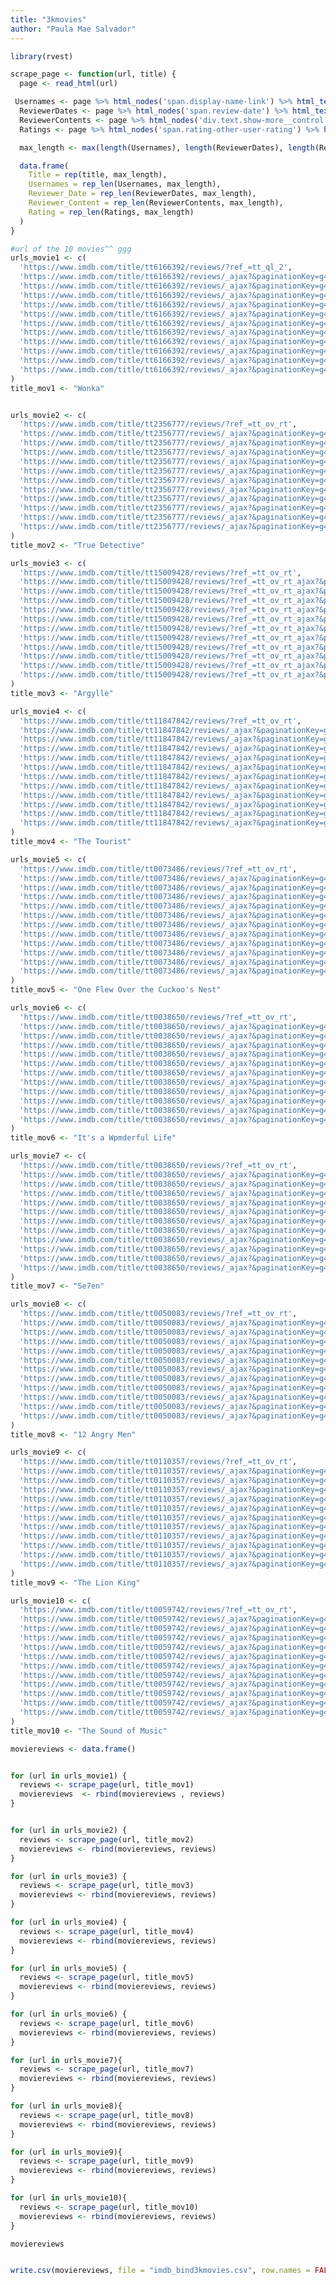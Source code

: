 ```yaml
---
title: "3kmovies"
author: "Paula Mae Salvador"
---
```



```r
library(rvest)

scrape_page <- function(url, title) {
  page <- read_html(url)

 Usernames <- page %>% html_nodes('span.display-name-link') %>% html_text()
  ReviewerDates <- page %>% html_nodes('span.review-date') %>% html_text()
  ReviewerContents <- page %>% html_nodes('div.text.show-more__control') %>% html_text()
  Ratings <- page %>% html_nodes('span.rating-other-user-rating') %>% html_text()

  max_length <- max(length(Usernames), length(ReviewerDates), length(ReviewerContents), length(Ratings))

  data.frame(
    Title = rep(title, max_length),
    Usernames = rep_len(Usernames, max_length),
    Reviewer_Date = rep_len(ReviewerDates, max_length),
    Reviewer_Content = rep_len(ReviewerContents, max_length),
    Rating = rep_len(Ratings, max_length)
  )
}

#url of the 10 movies^^ ggg
urls_movie1 <- c(
  'https://www.imdb.com/title/tt6166392/reviews/?ref_=tt_ql_2',
  'https://www.imdb.com/title/tt6166392/reviews/_ajax?&paginationKey=g4w6ddbmqyzdo6ic4oxwjnrtrls4obbt3mndb4hia7epsv35pjt6ubc7pezf5njcb4drjclbn2zssqfglmrkam7flw5ms',
  'https://www.imdb.com/title/tt6166392/reviews/_ajax?&paginationKey=g4w6ddbmqyzdo6ic4oxwjnbyrdrmyar52mktv6pkalep4ul5pjt6ubc7pa3frnzob4dr6syscdviaqepjliymsojlgvti',
  'https://www.imdb.com/title/tt6166392/reviews/_ajax?&paginationKey=g4w6ddbmqyzdo6ic4oxwjnjzqpum2bb23antx6pma7ap4ulgoq366sssouyvxnbddz4k5xb25bodb6kgk2a6eg2ncqm7k3q',
  'https://www.imdb.com/title/tt6166392/reviews/_ajax?&paginationKey=g4w6ddbmqyzdo6ic4oxwjnjzqpum2bb23antx6pma7ap4ulgoq366sssouyvxnbddz4k5xb25bodb6kgk2a6eg2ncqm7k3q',
  'https://www.imdb.com/title/tt6166392/reviews/_ajax?&paginationKey=g4w6ddbmqyzdo6ic4oxwjmrzr7smwabt2mot777oadb7ew35pjt6ubc6oi4vvprcb4dz24gjgkrq6dzctzrp4xy4de6we',
  'https://www.imdb.com/title/tt6166392/reviews/_ajax?&paginationKey=g4w6ddbmqyzdo6ic4oxwjmrxrdq4yary34otx6xfa7dpsvdfoq366sssou2vtmbjcr4k5t2jep5sq3c55mfa6fq23o7ai5q',
  'https://www.imdb.com/title/tt6166392/reviews/_ajax?&paginationKey=g4w6ddbmqyzdo6ic4oxwjmrsrdumobb73modt7poaha7sutfoq366sssou4v3prldf4k5gw5esw7gqwbbhnry4op76ewkli',
  'https://www.imdb.com/title/tt6166392/reviews/_ajax?&paginationKey=g4w6ddbmqyzdo6ic4oxwjmzyrdrmscb73iot57xiada76wtfoq366sssou3vtprodf4k5wsagfec7vr5knzu5vwhjf2zyhy',
  'https://www.imdb.com/title/tt6166392/reviews/_ajax?&paginationKey=g4w6ddbmqyzdo6ic4oxwjmzyrdrmscb73iot57xiada76wtfoq366sssou3vtprodf4k5wsagfec7vr5knzu5vwhjf2zyhy',
  'https://www.imdb.com/title/tt6166392/reviews/_ajax?&paginationKey=g4w6ddbmqyzdo6ic4oxwjmzwrlum4aj53eptv67eahep4vl5pjt6ubc6omyf5prjb4d2ptdp634hn62kihsimul5gadxm',
  'https://www.imdb.com/title/tt6166392/reviews/_ajax?&paginationKey=g4w6ddbmqyzdo6ic4oxwjmzurdr46bby3ykt767kahc7wulgoq366sssoq4vxprod54k46y4kvb2oykf75ngmacpk3lywbi'
)
title_mov1 <- "Wonka"  


urls_movie2 <- c(
  'https://www.imdb.com/title/tt2356777/reviews/?ref_=tt_ov_rt',
  'https://www.imdb.com/title/tt2356777/reviews/_ajax?&paginationKey=g4w6ddbmqyzdo6ic4oxwjnrxr3umucbt2imt36xla3b7evd5pjt6ubc5oa2f5mjdb4d7j2ifaiz3xwqfydn6u6qwqljrc',
  'https://www.imdb.com/title/tt2356777/reviews/_ajax?&paginationKey=g4w6ddbmqyzdo6ic4oxwjnzyrdtmqazs3ant74platd72wt5pjt6ubc5oa3f7mrpb4d4wwld3qjtw336i4nr5nymy6lfi',
  'https://www.imdb.com/title/tt2356777/reviews/_ajax?&paginationKey=g4w6ddbmqyzdo6ic4oxwjnzvr7rmsbz63qot76pfb7c7yvt5pjt6ubc6payfzprpb4dvwrl4z2q6vmypwxltomskeo6pi',
  'https://www.imdb.com/title/tt2356777/reviews/_ajax?&paginationKey=g4w6ddbmqyzdo6ic4oxwjnzqrls4ubzt3emtz7ppadepwvd5pjt6ubc6o4zvlmzmb4dwcistfhau3tty3wwpfc6uoc6gc',
  'https://www.imdb.com/title/tt2356777/reviews/_ajax?&paginationKey=g4w6ddbmqyzdo6ic4oxwjnbxqpsmsbbs3emdx7pia7bpyvt5pjt6uck5peyvrnrcb4drbxoww5bdmbkabjtisqbixhifi',
  'https://www.imdb.com/title/tt2356777/reviews/_ajax?&paginationKey=g4w6ddbmqyzdo6ic4oxwjnbvr7s4wazt3mott7hla7b7gvl5pjt6ud2soqyf7pzdb4d3kwhiptdjv4hlxiuudpocxjus2',
  'https://www.imdb.com/title/tt2356777/reviews/_ajax?&paginationKey=g4w6ddbmqyzdo6ic4oxwjnbtrxt4ybb32mmt34piadcpuvt5pjt6ubc6pa3f5prob4dq5a4l3hygl43rksyqzaytsczkk',
  'https://www.imdb.com/title/tt2356777/reviews/_ajax?&paginationKey=g4w6ddbmqyzdo6ic4oxwjnbqrptm6bj62imd77xmadapgu35pjt6uck5pa4ftmrdb4d45yemusie2issbhq6z45mjpfla',
  'https://www.imdb.com/title/tt2356777/reviews/_ajax?&paginationKey=g4w6ddbmqyzdo6ic4oxwjnjyr3s44cj53antd7xjb3a7gul5pjt6ubc5oiyfrpzmb4d4cmez5zhpaotlgr272b47opfcw',
  'https://www.imdb.com/title/tt2356777/reviews/_ajax?&paginationKey=g4w6ddbmqyzdo6ic4oxwjnjzrlu44cjt2iodr6plaxcpqu3coq366ssyoq2vlnbndn4k4cijwwa6anq6q7q3ehues7vu7ja',
  'https://www.imdb.com/title/tt2356777/reviews/_ajax?&paginationKey=g4w6ddbmqyzdo6ic4oxwjnjxrxq4scj53ipt767ib7e7gvl5pjt6ucctoy2vtmbjb4d7porvgukklxvn2dvypjnylikqo'
)
title_mov2 <- "True Detective" 

urls_movie3 <- c(
  'https://www.imdb.com/title/tt15009428/reviews/?ref_=tt_ov_rt',
  'https://www.imdb.com/title/tt15009428/reviews/?ref_=tt_ov_rt_ajax?&paginationKey=g4w6ddbmqyzdo6ic4oxwjnrtqprm2cj334ptb6xeadd74w35pjt6ubc6pe3fvmzdb4d5yitxog6cpty22ex4i4jl3nks6',
  'https://www.imdb.com/title/tt15009428/reviews/?ref_=tt_ov_rt_ajax?&paginationKey=g4w6ddbmqyzdo6ic4oxwjnzsr7s4sary3qnd36hpapdp4tttfjrkic22oi2f7mryocj3d4ekjilyaeamq3cblvxqj3ha',
  'https://www.imdb.com/title/tt15009428/reviews/?ref_=tt_ov_rt_ajax?&paginationKey=g4w6ddbmqyzdo6ic4oxwjnbxqptmsbbz2mkd56xpb7cpywt5pjt6ubc6pe4f3pzkb4d3jplaom7jqpnwjtiqjsjj42tyu',
  'https://www.imdb.com/title/tt15009428/reviews/?ref_=tt_ov_rt_ajax?&paginationKey=g4w6ddbmqyzdo6ic4oxwjnbqqlu4oab53qkdz6pjapdpewt5pjt6ubc5oazfzpzjb4dsqmexksk64bvghmfpja2tcj3py',
  'https://www.imdb.com/title/tt15009428/reviews/?ref_=tt_ov_rt_ajax?&paginationKey=g4w6ddbmqyzdo6ic4oxwjnjwr3tmmar32ipdr7hiahe72v35pjt6ubc5oa4v7pzmb4d6uedga5ldljcdok2ztddhm6vm4',
  'https://www.imdb.com/title/tt15009428/reviews/?ref_=tt_ov_rt_ajax?&paginationKey=g4w6ddbmqyzdo6ic4oxwjnjqr7umubzy3umtz7pfb3dpqv3hoq366sssoyyvznrddz4k5h3zjbmcrndrkfclibb4psryvya',
  'https://www.imdb.com/title/tt15009428/reviews/?ref_=tt_ov_rt_ajax?&paginationKey=g4w6ddbmqyzdo6ic4oxwjmrzrds4sbrz3ikdr7xja7bp6u3eoq366sssoyyv7mrldb4k4dnevhk7yzufffopq67elbzneki',
  'https://www.imdb.com/title/tt15009428/reviews/?ref_=tt_ov_rt_ajax?&paginationKey=g4w6ddbmqyzdo6ic4oxwjmrurhtm2art3ypt77xeb3epyul5pjt6ubc5oazftmzdb4d4jnfn7oogasetvr5bfmuh2hiqw',
  'https://www.imdb.com/title/tt15009428/reviews/?ref_=tt_ov_rt_ajax?&paginationKey=g4w6ddbmqyzdo6ic4oxwjmrtrxqmobzz34kdb7xlaxc7yu35pjt6ubc5oa3fxnrdb4d2lvhmjczehvv3qbgqufmw4fjec',
  'https://www.imdb.com/title/tt15009428/reviews/?ref_=tt_ov_rt_ajax?&paginationKey=g4w6ddbmqyzdo6ic4oxwjmzyqltmqaj43imdx4hjadap4ul5pjt6ubc5oezf5mrib4d3gl753rrydghjcynydfuxjh6li',
  'https://www.imdb.com/title/tt15009428/reviews/?ref_=tt_ov_rt_ajax?&paginationKey=g4w6ddbmqyzdo6ic4oxwjmzwrdrmmazz34kd54pob7bpwvtgoq366sssoyyvznrncv4k5wmfjiaz2mpoaqnjbp4l6opfrvy'
)
title_mov3 <- "Argylle"

urls_movie4 <- c(
  'https://www.imdb.com/title/tt11847842/reviews/?ref_=tt_ov_rt',
  'https://www.imdb.com/title/tt11847842/reviews/_ajax?&paginationKey=g4w6ddbmqyzdo6ic4oxwjnztrpq44aby3qpd56xpb3c7wtttfjrkucszoqyfxnjyoa3pwjedaalalouvqx3kwtqnaeua',
  'https://www.imdb.com/title/tt11847842/reviews/_ajax?&paginationKey=g4w6ddbmqyzdo6ic4oxwjnbtrhqmobb634ktz7hkahc7evl5pjt6ucs4oi2fxmrdb4duvalasliw46pkwod33bxabml6q',
  'https://www.imdb.com/title/tt11847842/reviews/_ajax?&paginationKey=g4w6ddbmqyzdo6ic4oxwjnjxr3q4mab43uptx77ja7c76vl5pjt6ubk3om4f7njkb4dtgvsl5auo36bxrsxl6loydik3u',
  'https://www.imdb.com/title/tt11847842/reviews/_ajax?&paginationKey=g4w6ddbmqyzdo6ic4oxwjnjqrhumobr52mpdv4pnaxcp4vthoq366ss4o4zvzmrcdz4k5msew5eiv5yuou75dwxvecuqcqa',
  'https://www.imdb.com/title/tt11847842/reviews/_ajax?&paginationKey=g4w6ddbmqyzdo6ic4oxwjmrxrxum6bry2mmdr4pea7b76w3eoq366sssoyzv3mjodn4k44ks6o2mohzxxmn3sz26rax47sa',
  'https://www.imdb.com/title/tt11847842/reviews/_ajax?&paginationKey=g4w6ddbmqyzdo6ic4oxwjmrvrlum6brz3qntx4ppadbp2udcoq366ss4o43vjpzodf4k4455uje23w7qpitttwbks7etq2y',
  'https://www.imdb.com/title/tt11847842/reviews/_ajax?&paginationKey=g4w6ddbmqyzdo6ic4oxwjmrqrhqm4br23qkt37hoapcpewt5pjt6ubk2oq3v3nbdb4d7ng4osspp5swqe6okslnk5izg6',
  'https://www.imdb.com/title/tt11847842/reviews/_ajax?&paginationKey=g4w6ddbmqyzdo6ic4oxwjmzzrpu4ybz33eodt6pladepuvdhoq366ss4payvrnbpdv4k5uric7zuv36ffkmqrazzg5yb46a',
  'https://www.imdb.com/title/tt11847842/reviews/_ajax?&paginationKey=g4w6ddbmqyzdo6ic4oxwjmzurxqmobj43qntb77eb7e7qudeoq366ss4o42f3mbldj4k4262zxvwpeva35i25vtk4y6baxi',
  'https://www.imdb.com/title/tt11847842/reviews/_ajax?&paginationKey=g4w6ddbmqyzdo6ic4oxwjmztrdsmubr23ektb6hfa3b7yvthoq366ss4payv3mbidn4k4w6uvgnzz5oxkvgfsj25ei6u33y',
  'https://www.imdb.com/title/tt11847842/reviews/_ajax?&paginationKey=g4w6ddbmqyzdo6ic4oxwjmbzr7sm2ar23undt4hmatd7wu35pjt6ubc6ou2vzprnb4dzl5feqpxegatbz4fnnql2y4pri'
)
title_mov4 <- "The Tourist"

urls_movie5 <- c(
  'https://www.imdb.com/title/tt0073486/reviews/?ref_=tt_ov_rt',
  'https://www.imdb.com/title/tt0073486/reviews/_ajax?&paginationKey=g4w6ddbmqyzdo6ic4oxwjnztrhumubj53qodx6hna7c72ul5pjt6ud24oe4fjnjnb4dzk3zwpy3k5bredbt5rqa7ofnpk',
  'https://www.imdb.com/title/tt0073486/reviews/_ajax?&paginationKey=g4w6ddbmqyzdo6ic4oxwjnjzrdumwbr43andd4hfaxc7ww3foq366ssyomzfjmbkcr4k4f5o3wn4dtzla6jhbyd6iuguxxq',
  'https://www.imdb.com/title/tt0073486/reviews/_ajax?&paginationKey=g4w6ddbmqyzdo6ic4oxwjnjsqptmqab234ktt6xla3b7su3goq366sszoezv3mjpdj4k5elfov5usc3op2ddv24czsovd7q',
  'https://www.imdb.com/title/tt0073486/reviews/_ajax?&paginationKey=g4w6ddbmqyzdo6ic4oxwjnjqrxq4ubr23qpt54ppalcp6vd5pjt6uc2zoe4fxnrib4d6r6ja5un44fcms2amjvmvrsdks',
  'https://www.imdb.com/title/tt0073486/reviews/_ajax?&paginationKey=g4w6ddbmqyzdo6ic4oxwjnjrrtr4ocby3yndz6hia3d7qvl5pjt6uck3pe3fzmbcb4d2if7irea2c4n4kdketmawqeioo',
  'https://www.imdb.com/title/tt0073486/reviews/_ajax?&paginationKey=g4w6ddbmqyzdo6ic4oxwjmryrhs4ubbt3uodd6hkaldpwwtcoq366ss7pazvjnjndr4k4v3vhiqkcq24mxfclexpmu2fgsi',
  'https://www.imdb.com/title/tt0073486/reviews/_ajax?&paginationKey=g4w6ddbmqyzdo6ic4oxwjmrwqpr4maby2iodb7peb7bp6u3hoq366ss7omyf7mjmcv4k5xdsy4uxak6op2mj4xqp6ohbmva',
  'https://www.imdb.com/title/tt0073486/reviews/_ajax?&paginationKey=g4w6ddbmqyzdo6ic4oxwjmrxrhsmsaj53qpdd67kahc72tttfjrk6d25pa4vznzyocoscebvucioyjqrqai6urgeo53q',
  'https://www.imdb.com/title/tt0073486/reviews/_ajax?&paginationKey=g4w6ddbmqyzdo6ic4oxwjmrurpqm6ajt2mmtv6xkaxap2wt5pjt6ud26payfvprlb4d6x7mgp75lo5dvpdrbdlm6652pq',
  'https://www.imdb.com/title/tt0073486/reviews/_ajax?&paginationKey=g4w6ddbmqyzdo6ic4oxwjmrsqlq4wbry2mkt76xeahb7yw3hoq366ss6o4yfrprddz4k5sw7ofkwnjjpzb4pwbslsnpxnqi',
  'https://www.imdb.com/title/tt0073486/reviews/_ajax?&paginationKey=g4w6ddbmqyzdo6ic4oxwjmrsrlummcbz3iktx6hoald7wvlhoq366sszouzf3njkd54k5yunv4qc5bo4rnqqocspej5ynky'
)
title_mov5 <- "One Flew Over the Cuckoo's Nest"

urls_movie6 <- c(
  'https://www.imdb.com/title/tt0038650/reviews/?ref_=tt_ov_rt',
  'https://www.imdb.com/title/tt0038650/reviews/_ajax?&paginationKey=g4w6ddbmqyzdo6ic4oxwjnzurxtmybb63mntv7xlapcp4wt5pjt6ucs4oq3f5njmb4dyqhdovaw6z4rgxq3knfihnc5vg',
  'https://www.imdb.com/title/tt0038650/reviews/_ajax?&paginationKey=g4w6ddbmqyzdo6ic4oxwjnbxrdr4mbj33ent37hiahapqud5pjt6ucs5ou2fxmjlb4dx232aprnxplo6mxcy5ncozx5sw',
  'https://www.imdb.com/title/tt0038650/reviews/_ajax?&paginationKey=g4w6ddbmqyzdo6ic4oxwjnbtrdrmmbrs2imt34heala7ewt5pjt6udsyoeyvrnzib4d3lzrx4spumbxj7faenjnbrkais',
  'https://www.imdb.com/title/tt0038650/reviews/_ajax?&paginationKey=g4w6ddbmqyzdo6ic4oxwjnjzqltmsbz73qmtr6xjalcpsvlcoq366ss7ouzvznbcdf4k46j4zznc5phsf42ldbipp7duyaq',
  'https://www.imdb.com/title/tt0038650/reviews/_ajax?&paginationKey=g4w6ddbmqyzdo6ic4oxwjnjur3smoar53ipt367fb3a76vlfoq366sstoizvrmrcdj4k5hm33ypinh2yrdyfmrhp3d4ycvy',
  'https://www.imdb.com/title/tt0038650/reviews/_ajax?&paginationKey=g4w6ddbmqyzdo6ic4oxwjnjvrpu44bj63aktd6hjada7wv35pjt6ud25ouyfrprnb4d5cnk5flfxzc23xtudjpm6zyzkc',
  'https://www.imdb.com/title/tt0038650/reviews/_ajax?&paginationKey=g4w6ddbmqyzdo6ic4oxwjnjsrlsmobj33eptd67na7epqvl5pjt6uck3oy4vzprmb4dsah3q623mzxevupb2ib7ezpafk',
  'https://www.imdb.com/title/tt0038650/reviews/_ajax?&paginationKey=g4w6ddbmqyzdo6ic4oxwjnjqrdrm6ary3ekd36hiaxdpyudgoq366sstoeyftmzpdj4k46vk5lmorpstrglgcvlj66eq42q',
  'https://www.imdb.com/title/tt0038650/reviews/_ajax?&paginationKey=g4w6ddbmqyzdo6ic4oxwjnjrrlt4mbj63epd767ob7d7gtttfjrk2dkyoq2vrpryodzvnthnlb4pcmfuujop2lvlmwfq',
  'https://www.imdb.com/title/tt0038650/reviews/_ajax?&paginationKey=g4w6ddbmqyzdo6ic4oxwjmrzqpsm6aj73qkdt7hlb3e7wwt5pjt6ud25oy4fxpzkb4d2elp7zzaknyioaj7ots2nntmca',
  'https://www.imdb.com/title/tt0038650/reviews/_ajax?&paginationKey=g4w6ddbmqyzdo6ic4oxwjmrwr3rmocby3qptz6pfa7apwv3eoq366ss4ou3v3njidf4k4qtubgmapkigoe7vtqivmue4ply'
)
title_mov6 <- "It's a Wpmderful Life"

urls_movie7 <- c(
  'https://www.imdb.com/title/tt0038650/reviews/?ref_=tt_ov_rt',
  'https://www.imdb.com/title/tt0038650/reviews/_ajax?&paginationKey=g4w6ddbmqyzdo6ic4oxwjnzurxtmybb63mntv7xlapcp4wt5pjt6ucs4oq3f5njmb4dyqhdovaw6z4rgxq3knfihnc5vg',
  'https://www.imdb.com/title/tt0038650/reviews/_ajax?&paginationKey=g4w6ddbmqyzdo6ic4oxwjnbxrdr4mbj33ent37hiahapqud5pjt6ucs5ou2fxmjlb4dx232aprnxplo6mxcy5ncozx5sw',
  'https://www.imdb.com/title/tt0038650/reviews/_ajax?&paginationKey=g4w6ddbmqyzdo6ic4oxwjnbtrdrmmbrs2imt34heala7ewt5pjt6udsyoeyvrnzib4d3lzrx4spumbxj7faenjnbrkais',
  'https://www.imdb.com/title/tt0038650/reviews/_ajax?&paginationKey=g4w6ddbmqyzdo6ic4oxwjnjzqltmsbz73qmtr6xjalcpsvlcoq366ss7ouzvznbcdf4k46j4zznc5phsf42ldbipp7duyaq',
  'https://www.imdb.com/title/tt0038650/reviews/_ajax?&paginationKey=g4w6ddbmqyzdo6ic4oxwjnjur3smoar53ipt367fb3a76vlfoq366sstoizvrmrcdj4k5hm33ypinh2yrdyfmrhp3d4ycvy',
  'https://www.imdb.com/title/tt0038650/reviews/_ajax?&paginationKey=g4w6ddbmqyzdo6ic4oxwjnjvrpu44bj63aktd6hjada7wv35pjt6ud25ouyfrprnb4d5cnk5flfxzc23xtudjpm6zyzkc',
  'https://www.imdb.com/title/tt0038650/reviews/_ajax?&paginationKey=g4w6ddbmqyzdo6ic4oxwjnjsrlsmobj33eptd67na7epqvl5pjt6uck3oy4vzprmb4dsah3q623mzxevupb2ib7ezpafk',
  'https://www.imdb.com/title/tt0038650/reviews/_ajax?&paginationKey=g4w6ddbmqyzdo6ic4oxwjnjqrdrm6ary3ekd36hiaxdpyudgoq366sstoeyftmzpdj4k46vk5lmorpstrglgcvlj66eq42q',
  'https://www.imdb.com/title/tt0038650/reviews/_ajax?&paginationKey=g4w6ddbmqyzdo6ic4oxwjnjrrlt4mbj63epd767ob7d7gtttfjrk2dkyoq2vrpryodzvnthnlb4pcmfuujop2lvlmwfq',
  'https://www.imdb.com/title/tt0038650/reviews/_ajax?&paginationKey=g4w6ddbmqyzdo6ic4oxwjmrzqpsm6aj73qkdt7hlb3e7wwt5pjt6ud25oy4fxpzkb4d2elp7zzaknyioaj7ots2nntmca',
  'https://www.imdb.com/title/tt0038650/reviews/_ajax?&paginationKey=g4w6ddbmqyzdo6ic4oxwjmrwr3rmocby3qptz6pfa7apwv3eoq366ss4ou3v3njidf4k4qtubgmapkigoe7vtqivmue4ply'
)
title_mov7 <- "Se7en"

urls_movie8 <- c(
  'https://www.imdb.com/title/tt0050083/reviews/?ref_=tt_ov_rt',
  'https://www.imdb.com/title/tt0050083/reviews/_ajax?&paginationKey=g4w6ddbmqyzdo6ic4oxwjnrwqptmubby3qktv7pjb3bpuu35pjt6udk3oyyvznrpb4d2k47to67emtt7zat6gujwt4lt4',
  'https://www.imdb.com/title/tt0050083/reviews/_ajax?&paginationKey=g4w6ddbmqyzdo6ic4oxwjnzvr7umoazy3mmtz7hmapb7evd5pjt6ud23ou3fznjpb4dyxac2537ixz4wzo6r4gj4vsya2',
  'https://www.imdb.com/title/tt0050083/reviews/_ajax?&paginationKey=g4w6ddbmqyzdo6ic4oxwjnbxr7tm2azs3yptd6xkatbpswt5pjt6udc7om2v5mrcb4d7hvqjkgzqj6rrxn6qwjrvt5zks',
  'https://www.imdb.com/title/tt0050083/reviews/_ajax?&paginationKey=g4w6ddbmqyzdo6ic4oxwjnbsrtsmwbz73qodb6hoa3epwu35pjt6uck6pa4vvpzkb4dzg5ziqdnk4njobl7733pkjeepm',
  'https://www.imdb.com/title/tt0050083/reviews/_ajax?&paginationKey=g4w6ddbmqyzdo6ic4oxwjnbqrxu4yajt2iod54plape7stttfjrkqcssoyzf5mryoczqbvzsw5lpcw3k4rbiwh2huwpa',
  'https://www.imdb.com/title/tt0050083/reviews/_ajax?&paginationKey=g4w6ddbmqyzdo6ic4oxwjnbrrhqmqab33amt36pmb7a72wt5pjt6uc2tpezvtnbcb4ds5wvyi574eiic77q4pvzvvkmu2',
  'https://www.imdb.com/title/tt0050083/reviews/_ajax?&paginationKey=g4w6ddbmqyzdo6ic4oxwjnjzrtt4qab23apdb4pjb7epgvt5pjt6uckyouyvvnbmb4dvboth36ldrfio36wocxnmlib3y',
  'https://www.imdb.com/title/tt0050083/reviews/_ajax?&paginationKey=g4w6ddbmqyzdo6ic4oxwjnjwrdt46bb62iptv6xpalbpuw3goq366ss4oyyfznzpd54k5a3gilopdaphws7fqfk5nc4zt7y',
  'https://www.imdb.com/title/tt0050083/reviews/_ajax?&paginationKey=g4w6ddbmqyzdo6ic4oxwjnjuqltm4ab23iktx67iate72utgoq366sszoqzflpzldn4k4qqapbd6t6htzgqceka53rxtsgi',
  'https://www.imdb.com/title/tt0050083/reviews/_ajax?&paginationKey=g4w6ddbmqyzdo6ic4oxwjnjvrxt4ycj33ipdz4heaxd74vdgoq366sstom4vlmjkcr4k4klukctkuq6o65p52dieu2bz7ry',
  'https://www.imdb.com/title/tt0050083/reviews/_ajax?&paginationKey=g4w6ddbmqyzdo6ic4oxwjnjvrxt4ycj33ipdz4heaxd74vdgoq366sstom4vlmjkcr4k4klukctkuq6o65p52dieu2bz7ry'
)
title_mov8 <- "12 Angry Men"

urls_movie9 <- c(
  'https://www.imdb.com/title/tt0110357/reviews/?ref_=tt_ov_rt',
  'https://www.imdb.com/title/tt0110357/reviews/_ajax?&paginationKey=g4w6ddbmqyzdo6ic4oxwjnbyrxrmqcj23mptv7pkatcpevt5pjt6udkyoqzvtnbkb4dvyjvvtwuqqyubgfiueekv27srm',
  'https://www.imdb.com/title/tt0110357/reviews/_ajax?&paginationKey=g4w6ddbmqyzdo6ic4oxwjnbsrtu4qaj33iot377mb7b7uvt5pjt6ud2youzfvnjnb4d5ki7gejyk5pqwx6phky2tvukwy',
  'https://www.imdb.com/title/tt0110357/reviews/_ajax?&paginationKey=g4w6ddbmqyzdo6ic4oxwjnjyqltmwbj43endz6xna3b7wwthoq366ss7pe4fzmbkcr4k4nt53nggeo4uavne74v7muncfqq',
  'https://www.imdb.com/title/tt0110357/reviews/_ajax?&paginationKey=g4w6ddbmqyzdo6ic4oxwjnjxrpumoaj53aodb67ob3d7yvl5pjt6ud23om4f3nbpb4d53z3uzchllrcbwfytsp34juctk',
  'https://www.imdb.com/title/tt0110357/reviews/_ajax?&paginationKey=g4w6ddbmqyzdo6ic4oxwjnjvrxqmsajt3yodr7xpb3epgvd5pjt6uds4o4zvxnbpb4d6v4zcef4fvjfoyjm42znvynxpc',
  'https://www.imdb.com/title/tt0110357/reviews/_ajax?&paginationKey=g4w6ddbmqyzdo6ic4oxwjnjtr3tmoazz3qptx6hia3bpeul5pjt6uckspa4fvmbpb4dshw7rlwtvuoaryz6upkljcg6n2',
  'https://www.imdb.com/title/tt0110357/reviews/_ajax?&paginationKey=g4w6ddbmqyzdo6ic4oxwjnjqrlrmwcby3mktz7xoahcpyvlgoq366ss4om4vtmzidn4k5plrmmx6kvobwb6cthattoysk7y',
  'https://www.imdb.com/title/tt0110357/reviews/_ajax?&paginationKey=g4w6ddbmqyzdo6ic4oxwjmryrpsmocb72iotr7peb7dp2vt5pjt6ucc7oa2vjpzkb4dwkymd5r4qmgyybyngrzjjl2r6c',
  'https://www.imdb.com/title/tt0110357/reviews/_ajax?&paginationKey=g4w6ddbmqyzdo6ic4oxwjmrwrht4ocbz3qndb67kaxb7gvt5pjt6udc4om2vrmzcb4d43m6re44ms5pwdi2i7g53amsjq',
  'https://www.imdb.com/title/tt0110357/reviews/_ajax?&paginationKey=g4w6ddbmqyzdo6ic4oxwjmrxrlt44cjs3ekdx6xja3bp6ul5pjt6uc23oiyfjmjmb4dsqoocsbkzvktjadhnirwwtetug',
  'https://www.imdb.com/title/tt0110357/reviews/_ajax?&paginationKey=g4w6ddbmqyzdo6ic4oxwjmrvqlrmycby3ikt57hoaxd74ud5pjt6ucc4oayv3mrcb4d234p4w4jozcgqf3gg7gxcqdfhe'
)
title_mov9 <- "The Lion King"

urls_movie10 <- c(
  'https://www.imdb.com/title/tt0059742/reviews/?ref_=tt_ov_rt',
  'https://www.imdb.com/title/tt0059742/reviews/_ajax?&paginationKey=g4w6ddbmqyzdo6ic4oxwjnzxrpu46ar33yntr7hjadbpgul5pjt6udc2oq4v3mjnb4dtqo67dyws3mmdvkjzhjyxvgyzg',
  'https://www.imdb.com/title/tt0059742/reviews/_ajax?&paginationKey=g4w6ddbmqyzdo6ic4oxwjnburhq4sab43ymtb77jb3bp4wt5pjt6udsto42f3mzib4dwbne3oqyj5mpxcpwhriawgxpbs',
  'https://www.imdb.com/title/tt0059742/reviews/_ajax?&paginationKey=g4w6ddbmqyzdo6ic4oxwjnbrr7tmsar43iotd7pob3b7yul5pjt6udk3peyf3nbob4d4rcwhrj2jxklc6ju4gmussayla',
  'https://www.imdb.com/title/tt0059742/reviews/_ajax?&paginationKey=g4w6ddbmqyzdo6ic4oxwjnjxrxq4scb63ikdd6hmade7quleoq366sszoezvlmbccr4k4u6k5tyditdxxixndl4wlo5nuuy',
  'https://www.imdb.com/title/tt0059742/reviews/_ajax?&paginationKey=g4w6ddbmqyzdo6ic4oxwjnjsrhu4war23ikdr4peapdpevd5pjt6uds3oa4v5mjnb4drdcmdrzaduhokp6zmpklg6lvvu',
  'https://www.imdb.com/title/tt0059742/reviews/_ajax?&paginationKey=g4w6ddbmqyzdo6ic4oxwjnjqrdqmybrs2mmdz6heahbpgtttfjrkqc2toezv3mbyodksbzelz2awbigdyb25hbepjlga',
  'https://www.imdb.com/title/tt0059742/reviews/_ajax?&paginationKey=g4w6ddbmqyzdo6ic4oxwjmrzrdt4ocj33undt4hlapcpgudeoq366ss2ou2fxmrkcr4k5iy3ix2mnm2ojw4ganafcrcbgyq',
  'https://www.imdb.com/title/tt0059742/reviews/_ajax?&paginationKey=g4w6ddbmqyzdo6ic4oxwjmrxrdsmmcj33akdr4ppatepeutcoq366sstoa4flnrkdn4k5qwptgsloibqnt3ytpytxxch2ca',
  'https://www.imdb.com/title/tt0059742/reviews/_ajax?&paginationKey=g4w6ddbmqyzdo6ic4oxwjmrvrdr4ybj33ypdx4hladc7evt5pjt6udczoe4vtnzjb4dwbepyhg6tlq4u6ori4t6um6gmg',
  'https://www.imdb.com/title/tt0059742/reviews/_ajax?&paginationKey=g4w6ddbmqyzdo6ic4oxwjmrtrht4ucb53endd7xfb3b7wv3foq366ss3oa4fznrodf4k4txvggcrwzchi5sfhrxx4lp6dha',
  'https://www.imdb.com/title/tt0059742/reviews/_ajax?&paginationKey=g4w6ddbmqyzdo6ic4oxwjmrrrts4obz53aott77ma7bpewtgoq366ss3oa4fznrmdv4k466vowpei3uklca2yw6jpmwpzpa'
)
title_mov10 <- "The Sound of Music"

moviereviews <- data.frame()


for (url in urls_movie1) {
  reviews <- scrape_page(url, title_mov1)
  moviereviews  <- rbind(moviereviews , reviews)
}


for (url in urls_movie2) {
  reviews <- scrape_page(url, title_mov2)
  moviereviews <- rbind(moviereviews, reviews)
}

for (url in urls_movie3) {
  reviews <- scrape_page(url, title_mov3)
  moviereviews <- rbind(moviereviews, reviews)
}

for (url in urls_movie4) {
  reviews <- scrape_page(url, title_mov4)
  moviereviews <- rbind(moviereviews, reviews)
}

for (url in urls_movie5) {
  reviews <- scrape_page(url, title_mov5)
  moviereviews <- rbind(moviereviews, reviews)
}

for (url in urls_movie6) {
  reviews <- scrape_page(url, title_mov6)
  moviereviews <- rbind(moviereviews, reviews)
}

for (url in urls_movie7){
  reviews <- scrape_page(url, title_mov7)
  moviereviews <- rbind(moviereviews, reviews)
}

for (url in urls_movie8){
  reviews <- scrape_page(url, title_mov8)
  moviereviews <- rbind(moviereviews, reviews)
}

for (url in urls_movie9){
  reviews <- scrape_page(url, title_mov9)
  moviereviews <- rbind(moviereviews, reviews)
}

for (url in urls_movie10){
  reviews <- scrape_page(url, title_mov10)
  moviereviews <- rbind(moviereviews, reviews)
}

moviereviews 


write.csv(moviereviews, file = "imdb_bind3kmovies.csv", row.names = FALSE)
```